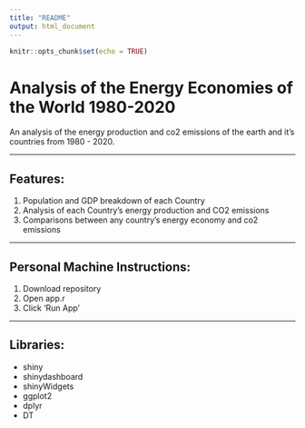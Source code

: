 ---
title: "README"
output: html_document
---

```{r setup, include=FALSE}
knitr::opts_chunk$set(echo = TRUE)
```

# Analysis of the Energy Economies of the World 1980-2020

An analysis of the energy production and co2 emissions of the earth and it's countries from 1980 - 2020.

---

## Features: 
<ol>
  <li>Population and GDP breakdown of each Country
  <li>Analysis of each Country's energy production and CO2 emissions
  <li>Comparisons between any country's energy economy and co2 emissions
</ol>
---

## Personal Machine Instructions:  
<ol>
  <li>Download repository
  <li>Open app.r
  <li>Click 'Run App'
</ol>
---

## Libraries:  
<ul>
<li> shiny
<li> shinydashboard
<li> shinyWidgets
<li> ggplot2
<li> dplyr
<li> DT
</ul>

